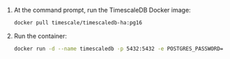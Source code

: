 <Procedure>

1.  At the command prompt, run the TimescaleDB Docker image:

    ```bash
    docker pull timescale/timescaledb-ha:pg16
    ```

1. Run the container:

    ```bash
    docker run -d --name timescaledb -p 5432:5432 -e POSTGRES_PASSWORD=password timescale/timescaledb-ha:pg16
    ```

</Procedure>

[config]: /self-hosted/:currentVersion:/configuration/